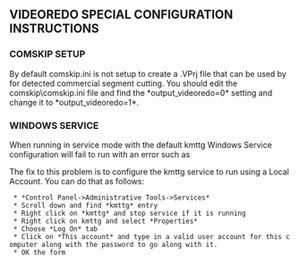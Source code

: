 ==VIDEOREDO SPECIAL CONFIGURATION INSTRUCTIONS==

===COMSKIP SETUP===
By default comskip.ini is not setup to create a .VPrj file that can be used by {{{VideoRedo}}} for detected commercial segment cutting. You should edit the comskip\comskip.ini file and find the *output_videoredo=0* setting and change it to *output_videoredo=1*.

===WINDOWS SERVICE===
When running in service mode with the default kmttg Windows Service configuration {{{VideoRedo}}} will fail to run with an error such as {{{"WScript.CreateObject: Could not create object named VideoReDo.VideoReDoSilent"}}}

The fix to this problem is to configure the kmttg service to run using a Local Account. You can do that as follows:

  * *Control Panel->Administrative Tools->Services*
  * Scroll down and find *kmttg* entry
  * Right click on *kmttg* and stop service if it is running
  * Right click on kmttg and select *Properties*
  * Choose *Log On* tab
  * Click on *This account* and type in a valid user account for this computer along with the password to go along with it.
  * OK the form